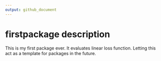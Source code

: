 ```yaml
---
output: github_document
---
```


# firstpackage description
  
This is my first package ever. It evaluates linear loss function. Letting this 
act as a template for packages in the future.
